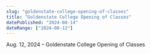 ```yaml
---
slug: "goldenstate-college-opening-of-classes"
title: "Goldenstate College Opening of Classes"
datePublished: "2024-08-14"
dateRange: ["2024-08-12"]
---
```


<!--- content start --->

Aug. 12, 2024 – Goldenstate College Opening of Classes

<!--- content end --->